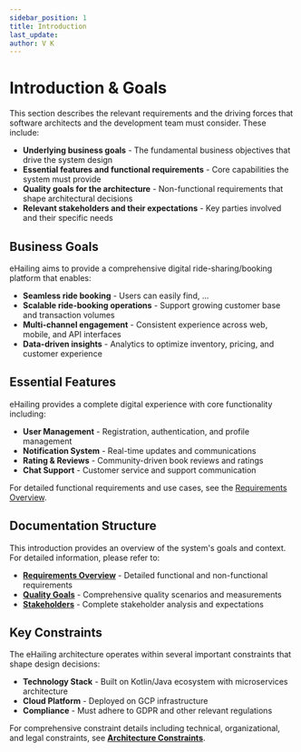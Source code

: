 ```yaml
---
sidebar_position: 1
title: Introduction
last_update:
author: V K
---
```


# Introduction & Goals

This section describes the relevant requirements and the driving forces that software architects and the development team must consider. These include:

- **Underlying business goals** - The fundamental business objectives that drive the system design
- **Essential features and functional requirements** - Core capabilities the system must provide
- **Quality goals for the architecture** - Non-functional requirements that shape architectural decisions
- **Relevant stakeholders and their expectations** - Key parties involved and their specific needs

## Business Goals

eHailing aims to provide a comprehensive digital ride-sharing/booking platform that enables:

- **Seamless ride booking** - Users can easily find, ...
- **Scalable ride-booking operations** - Support growing customer base and transaction volumes
- **Multi-channel engagement** - Consistent experience across web, mobile, and API interfaces
- **Data-driven insights** - Analytics to optimize inventory, pricing, and customer experience

## Essential Features

eHailing provides a complete digital experience with core functionality including:

- **User Management** - Registration, authentication, and profile management
- **Notification System** - Real-time updates and communications
- **Rating & Reviews** - Community-driven book reviews and ratings
- **Chat Support** - Customer service and support communication

For detailed functional requirements and use cases, see the [Requirements Overview](./requirements-overview).

## Documentation Structure

This introduction provides an overview of the system's goals and context. For detailed information, please refer to:

- **[Requirements Overview](./requirements-overview)** - Detailed functional and non-functional requirements
- **[Quality Goals](./quality-goals)** - Comprehensive quality scenarios and measurements
- **[Stakeholders](./stakeholders)** - Complete stakeholder analysis and expectations

## Key Constraints

The eHailing architecture operates within several important constraints that shape design decisions:

- **Technology Stack** - Built on Kotlin/Java ecosystem with microservices architecture
- **Cloud Platform** - Deployed on GCP infrastructure
- **Compliance** - Must adhere to GDPR and other relevant regulations

For comprehensive constraint details including technical, organizational, and legal constraints, see **[Architecture Constraints](../architecture-constraints)**.
